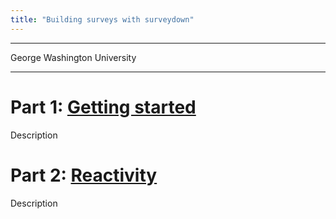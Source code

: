 ```yaml
---
title: "Building surveys with surveydown"
---
```


<hr>

George Washington University

<hr>

# Part 1: [Getting started](getting-started.qmd)

Description

# Part 2: [Reactivity](reactivity.qmd)

Description